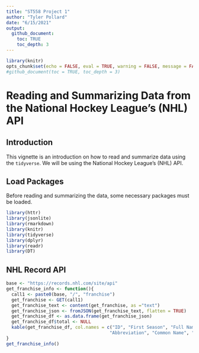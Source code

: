 ```yaml
---
title: "ST558 Project 1"
author: "Tyler Pollard"
date: "6/15/2021"
output: 
  github_document:
    toc: TRUE
    toc_depth: 3
---
```


```r
library(knitr)
opts_chunk$set(echo = FALSE, eval = TRUE, warning = FALSE, message = FALSE)
#github_document(toc = TRUE, toc_depth = 3)
```

# Reading and Summarizing Data from the National Hockey League's (NHL) API

## Introduction
This vignette is an introduction on how to read and summarize data using the `tidyverse`. We will be using the National Hockey League's (NHL) API. 

## Load Packages
Before reading and summarizing the data, some necessary packages must be loaded.
```r
library(httr)
library(jsonlite)
library(rmarkdown)
library(knitr)
library(tidyverse)
library(dplyr)
library(readr)
library(DT)
```

## NHL Record API
```r
base <- "https://records.nhl.com/site/api"
get_franchise_info <- function(){
  call1 <- paste0(base, "/", "franchise")
  get_franchise <- GET(call1)
  get_franchise_text <- content(get_franchise, as ="text")
  get_franchise_json <- fromJSON(get_franchise_text, flatten = TRUE)
  get_franchise_df <- as.data.frame(get_franchise_json)
  get_franchise_df$total <- NULL
  kable(get_franchise_df, col.names = c("ID", "First Season", "Full Name", "Last Season", "Most Recent Team ID",
                                       "Abbreviation", "Common Name", "Location"))
}
get_franchise_info()
```




